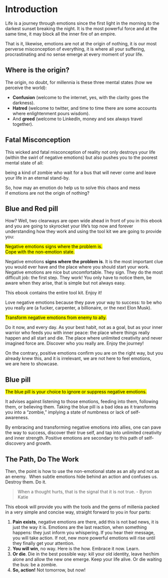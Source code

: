 # Introduction {.unnumbered}

Life is a journey through emotions since the first light in the morning to the darkest sunset breaking the night. It is the most powerful force and at the same time, it may block all the inner fire of an empire.

That is it, likewise, emotions are not at the origin of nothing, it is our most perverse misconception of everything, it is where all your suffering, procrastinating and no sense emerge at every moment of your life.

## Where is the origin?

The origin, no doubt, for millennia is these three mental states (how we perceive the world):

- **Confusion** (welcome to the internet, yes, with the clarity goes the darkness).
- **Hatred** (welcome to twitter, and time to time there are some accounts where enlightenment pours wisdom).
- And **greed** (welcome to LinkedIn, money and sex always travel together).

:::{.callout-note}
## Fatal Misconception
This wicked and fatal misconception of reality not only destroys your life (within the swirl of negative emotions) but also pushes you to the poorest mental state of all: 

being a kind of zombie who wait for a bus that will never come and leave your life in an eternal stand-by.
:::


So, how may an emotion do help us to solve this chaos and mess if emotions are not the origin of nothing?

## Blue and Red pill

How? Well, two clearways are open wide ahead in front of you in this ebook and you are going to skyrocket your life's top now and forever understanding how they work and using the tool kit we are going to provide you:

<mark>Negative emotions signs where the problem is.  
Cope with the non-emotion state.</mark>


Negative emotions **signs where the problem is**. It is the most important clue you would ever have and the place where you should start your work. Negative emotions are nice but uncomfortable. They sign. They do the most difficult job: the first step. They work! You only have to notice them, be aware when they arise, that is simple but not always easy.

This ebook contains the entire tool kit. Enjoy it!

Love negative emotions because they pave your way to success: to be who you really are (a fucker, carpenter, a billionaire, or the next Elon Musk).

<mark>Transform negative emotions from enemy to ally.</mark>

Do it now, and every day. As your best habit, not as a goal, but as your inner warrior who feeds you with inner peace: the place where things really happen and all start and die. The place where unlimited creativity and never imagined force are. Discover who you really are. Enjoy the journey!

On the contrary, positive emotions confirm you are on the right way, but you already knew this, and it is irrelevant, we are not here to feel emotions, we are here to showcase.

## Blue pill

<mark>The blue pill is your choice to ignore or suppress negative emotions.</mark>

It advises against listening to those emotions, feeding into them, following them, or believing them. Taking the blue pill is a bad idea as it transforms you into a "zombie," implying a state of numbness or lack of self-awareness.

By embracing and transforming negative emotions into allies, one can pave the way to success, discover their true self, and tap into unlimited creativity and inner strength. Positive emotions are secondary to this path of self-discovery and growth.

## The Path, Do The Work

Then, the point is how to use the non-emotional state as an ally and not as an enemy.  When subtle emotions hide behind an action and confuses us. Destroy them. Do it.


> When a thought hurts, that is the signal that it is not true.  - Byron Katie


This ebook will provide you with the tools and the gems of millenia packed in a very simple and concise way, straight forward to you in four parts:

1. **Pain exists**, negative emotions are there, add this is not bad news, it is just the way it is. Emotions are the last reaction, when something happens: they just inform you whispering. If you hear their message, you will take action. If not, new more powerful emotions will rise until they finally get your attention. 
2. **You will win**, no way. Here is the how. Embrace it now. Learn.
3. **Or die**. Die in the best possible way: kill your old identity, leave her/him alone and allow the new one emerge. Keep your life alive. Or die waiting the bus: be a zombie.
4. **So, action!** Not tomorrow, but now!